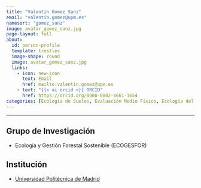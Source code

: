 ```yaml
---
title: "Valentín Gómez Sanz"
email: "valentín.gomez@upm.es"  
namesort: "gomez_sanz"
image: avatar_gomez_sanz.jpg
page-layout: full
about: 
  id: person-profile
  template: trestles
  image-shape: round
  image: avatar_gomez_sanz.jpg
  links:
    - icon: new-icon
      text: Email
      href: mailto:valentín.gomez@upm.es
    - text: "{{< ai orcid >}} ORCID"
      href: https://orcid.org/0000-0002-4661-1654
categories: [Ecología de Suelos, Evaluación Medio Físico, Ecología del Paisaje, Autoecología]
---
```

 
<hr>

:::{#person-profile}

## Grupo de Investigación
- Ecología y Gestión Forestal Sostenible (ECOGESFOR)

## Institución
- [Universidad Politécnica de Madrid](https://www.upm.es/)

:::
